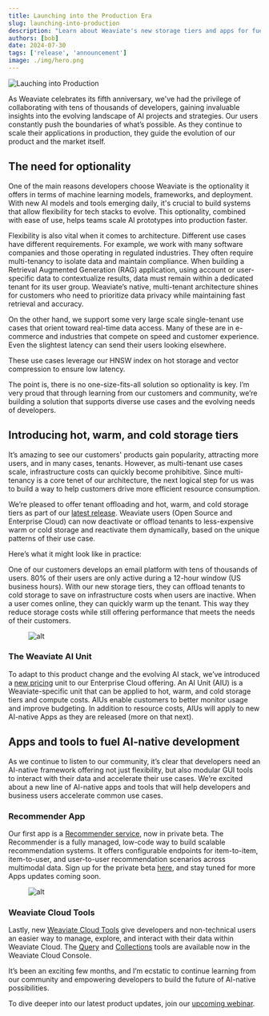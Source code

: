 ```yaml
---
title: Launching into the Production Era
slug: launching-into-production
description: "Learn about Weaviate's new storage tiers and apps for fueling AI application development!"
authors: [bob]
date: 2024-07-30
tags: ['release', 'announcement']
image: ./img/hero.png
---
```


![Lauching into Production](./img/hero.png)

As Weaviate celebrates its fifth anniversary, we've had the privilege of collaborating with tens of thousands of developers, gaining invaluable insights into the evolving landscape of AI projects and strategies. Our users constantly push the boundaries of what’s possible. As they continue to scale their applications in production, they guide the evolution of our product and the market itself. 

## The need for optionality

One of the main reasons developers choose Weaviate is the optionality it offers in terms of machine learning models, frameworks, and deployment. With new AI models and tools emerging daily, it's crucial to build systems that allow flexibility for tech stacks to evolve. This optionality, combined with ease of use, helps teams scale AI prototypes into production faster.

Flexibility is also vital when it comes to architecture. Different use cases have different requirements. For example, we work with many software companies and those operating in regulated industries. They often require multi-tenancy to isolate data and maintain compliance. When building a Retrieval Augmented Generation (RAG) application, using account or user-specific data to contextualize results, data must remain within a dedicated tenant for its user group. Weaviate’s native, multi-tenant architecture shines for customers who need to prioritize data privacy while maintaining fast retrieval and accuracy.

On the other hand, we support some very large scale single-tenant use cases that orient toward real-time data access. Many of these are in e-commerce and industries that compete on speed and customer experience. Even the slightest latency can send their users looking elsewhere. 

These use cases leverage our HNSW index on hot storage and vector compression to ensure low latency. 

The point is, there is no one-size-fits-all solution so optionality is key. I’m very proud that through learning from our customers and community, we’re building a solution that supports diverse use cases and the evolving needs of developers.

## Introducing hot, warm, and cold storage tiers 

It’s amazing to see our customers' products gain popularity, attracting more users, and in many cases, tenants. However, as multi-tenant use cases scale, infrastructure costs can quickly become prohibitive. Since multi-tenancy is a core tenet of our architecture, the next logical step for us was to build a way to help customers drive more efficient resource consumption. 

We’re pleased to offer tenant offloading and hot, warm, and cold storage tiers as part of our [latest release](/developers/weaviate/release-notes/release_1_26). Weaviate users (Open Source and Enterprise Cloud) can now deactivate or offload tenants to less-expensive warm or cold storage and reactivate them dynamically, based on the unique patterns of their use case. 

Here’s what it might look like in practice: 

One of our customers develops an email platform with tens of thousands of users. 80% of their users are only active during a 12-hour window (US business hours). With our new storage tiers, they can offload tenants to cold storage to save on infrastructure costs when users are inactive. When a user comes online, they can quickly warm up the tenant. This way they reduce storage costs while still offering performance that meets the needs of their customers.

<figure style={{ maxWidth: "70%", margin: "0 auto" }}>
  <img
    src={require('./img/image1.png').default}
    alt="alt"
    style={{ width: "100%" }}
  />
</figure>

### The Weaviate AI Unit

To adapt to this product change and the evolving AI stack, we’ve introduced a [new pricing](/pricing) unit to our Enterprise Cloud offering. An AI Unit (AIU) is a Weaviate-specific unit that can be applied to hot, warm, and cold storage tiers and compute costs. AIUs enable customers to better monitor usage and improve budgeting. In addition to resource costs, AIUs will apply to new AI-native Apps as they are released (more on that next).


## Apps and tools to fuel AI-native development 

As we continue to listen to our community, it’s clear that developers need an AI-native framework offering not just flexibility, but also modular GUI tools to interact with their data and accelerate their use cases. We’re excited about a new line of AI-native apps and tools that will help developers and business users accelerate common use cases. 

### Recommender App

Our first app is a [Recommender service](/workbench/recommender), now in private beta. The Recommender is a fully managed, low-code way to build scalable recommendation systems. It offers configurable endpoints for item-to-item, item-to-user, and user-to-user recommendation scenarios across multimodal data. Sign up for the private beta [here](/early-access), and stay tuned for more Apps updates coming soon. 

<figure style={{ maxWidth: "70%", margin: "0 auto" }}>
  <img
    src={require('./img/image2.png').default}
    alt="alt"
    style={{ width: "100%" }}
  />
</figure>

### Weaviate Cloud Tools

Lastly, new [Weaviate Cloud Tools](/workbench) give developers and non-technical users an easier way to manage, explore, and interact with their data within Weaviate Cloud. The [Query](/workbench/query) and [Collections](/workbench/collections) tools are available now in the Weaviate Cloud Console.


It’s been an exciting few months, and I’m ecstatic to continue learning from our community and empowering developers to build the future of AI-native possibilities. 

To dive deeper into our latest product updates, join our [upcoming webinar](https://events.weaviate.io/update-126). 


<WhatNext />
